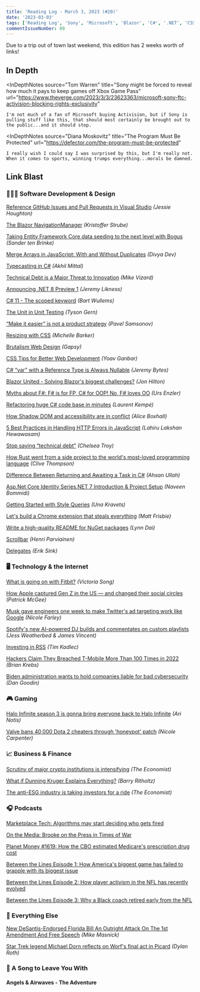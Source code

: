```yaml
---
title: 'Reading Log - March 3, 2023 (#20)'
date: '2023-03-03'
tags: ['Reading Log', 'Sony', 'Microsoft', 'Blazor', 'C#', '.NET', 'CSS', 'Cybersecurity', 'Apple', 'Star Trek']
commentIssueNumber: 89
---
```


Due to a trip out of town last weekend, this edition has 2 weeks worth of links!

## In Depth

<InDepthNotes
    source="Tom Warren"
    title="Sony might be forced to reveal how much it pays to keep games off Xbox Game Pass"
    url="https://www.theverge.com/2023/3/3/23623363/microsoft-sony-ftc-activision-blocking-rights-exclusivity"
>
    I'm not much of a fan of Microsoft buying Activision, but if Sony is pulling stuff like this, that should most certainly be brought out to the public...and it should stop.
</InDepthNotes>

<InDepthNotes
    source="Diana Moskovitz"
    title="The Program Must Be Protected"
    url="https://defector.com/the-program-must-be-protected"
>
    I really wish I could say I was surprised by this, but I'm really not. When it comes to sports, winning trumps everything...morals be damned.
</InDepthNotes>

## Link Blast

### 👨🏼‍💻 Software Development & Design

[Reference GitHub Issues and Pull Requests in Visual Studio](https://devblogs.microsoft.com/visualstudio/reference-github-issues-and-pull-requests-in-visual-studio/) *(Jessie Houghton)*

[The Blazor NavigationManager](https://kristoffer-strube.dk/post/the-blazor-navigationmanager/) *(Kristoffer Strube)*

[Taking Entity Framework Core data seeding to the next level with Bogus](https://stenbrinke.nl/blog/taking-ef-core-data-seeding-to-the-next-level-with-bogus/) *(Sander ten Brinke)*

[Merge Arrays in JavaScript: With and Without Duplicates](https://code.tutsplus.com/articles/array-merge-in-javascript--cms-93870) *(Divya Dev)*

[Typecasting in C#](https://codeteddy.com/2023/02/14/typecasting-in-c/) *(Akhil Mittal)*

[Technical Debt is a Major Threat to Innovation](https://devops.com/technical-debt-is-a-major-threat-to-innovation/) *(Mike Vizard)*

[Announcing .NET 8 Preview 1](https://devblogs.microsoft.com/dotnet/announcing-dotnet-8-preview-1/) *(Jeremy Likness)*

[C# 11 - The scoped keyword](https://bartwullems.blogspot.com/2023/02/c-11the-scoped-keyword.html) *(Bart Wullems)*

[The Unit in Unit Testing](https://www.infoq.com/articles/unit-testing-approach/) *(Tyson Gern)*

[“Make it easier” is not a product strategy](https://uxdesign.cc/make-it-easier-is-not-a-product-strategy-5d0fdab1f76e) *(Pavel Samsonov)*

[Resizing with CSS](https://css-irl.info/resizing-with-css/) *(Michelle Barker)*

[Brutalism Web Design](https://gapsystudio.com/blog/brutalism-web-design/) *(Gapsy)*

[CSS Tips for Better Web Development](https://www.builder.io/blog/css-tips-for-better-web-development) *(Yoav Ganbar)*

[C# “var” with a Reference Type is Always Nullable](https://jeremybytes.blogspot.com/2023/02/c-var-with-reference-types-is-always.html) *(Jeremy Bytes)*

[Blazor United - Solving Blazor's biggest challenges?](https://jonhilton.net/blazor-united/) *(Jon Hilton)*

[Myths about F#: F# is for FP, C# for OOP! No, F# loves OO](https://www.planetgeek.ch/2023/02/22/myths-about-f-f-is-for-fp-c-for-oop/) *(Urs Enzler)*

[Refactoring huge C# code base in minutes](https://laurentkempe.com/2023/02/20/refactoring-huge-csharp-code-base-in-minutes/) *(Laurent Kempé)*

[How Shadow DOM and accessibility are in conflict](https://alice.pages.igalia.com/blog/how-shadow-dom-and-accessibility-are-in-conflict/) *(Alice Boxhall)*

[5 Best Practices in Handling HTTP Errors in JavaScript](https://www.syncfusion.com/blogs/post/handling-http-errors-javascript.aspx) *(Lahiru Lakshan Hewawasam)*

[Stop saying “technical debt”](https://stackoverflow.blog/2023/02/27/stop-saying-technical-debt/) *(Chelsea Troy)*

[How Rust went from a side project to the world's most-loved programming language](https://www.technologyreview.com/2023/02/14/1067869/rust-worlds-fastest-growing-programming-language/) *(Clive Thompson)*

[Difference Between Returning and Awaiting a Task in C#](https://code-maze.com/charp-difference-between-returning-and-awaiting-a-task/) *(Ahsan Ullah)*

[Asp.Net Core Identity Series.NET 7 Introduction & Project Setup](https://www.learmoreseekmore.com/2023/02/part-1-dotnet7-aspnetcore-identity-series-intro-and-project-setup.html) *(Naveen Bommidi)*

[Getting Started with Style Queries](https://developer.chrome.com/en/blog/style-queries/) *(Una Kravets)*

[Let's build a Chrome extension that steals everything](https://mattfrisbie.substack.com/p/spy-chrome-extension) *(Matt Frisbie)*

[Write a high-quality README for NuGet packages](https://devblogs.microsoft.com/nuget/write-a-high-quality-readme-for-nuget-packages/) *(Lynn Dai)*

[Scrollbar](https://scrollbar.app/) *(Henri Parviainen)*

[Delegates](https://ericsink.com/native_aot/delegate_i32.html) *(Erik Sink)*

### 🖥 Technology & the Internet

[What is going on with Fitbit?](https://www.theverge.com/2023/2/24/23612141/fitbit-google-server-outage-challenges-wearables) *(Victoria Song)*

[How Apple captured Gen Z in the US — and changed their social circles](https://www.ft.com/content/8a2e8442-449e-4dbd-bd6d-2656b4503526) *(Patrick McGee)*

[Musk gave engineers one week to make Twitter's ad targeting work like Google](https://searchengineland.com/musk-gave-engineers-one-week-to-make-twitters-ad-targeting-work-like-google-393457) *(Nicole Farley)*

[Spotify's new AI-powered DJ builds and commentates on custom playlists](https://www.theverge.com/2023/2/23/23610362/spotify-ai-dj-beta-announcement-custom-playlist-feature-personalized) *(Jess Weatherbed & James Vincent)*

[Investing in RSS](https://timkadlec.com/remembers/2023-02-23-investing-in-rss/) *(Tim Kadlec)*

[Hackers Claim They Breached T-Mobile More Than 100 Times in 2022](https://krebsonsecurity.com/2023/02/hackers-claim-they-breached-t-mobile-more-than-100-times-in-2022/) *(Brian Krebs)*

[Biden administration wants to hold companies liable for bad cybersecurity](https://arstechnica.com/information-technology/2023/03/biden-administration-wants-to-hold-companies-liable-for-bad-cybersecurity/) *(Dan Goodin)*

### 🎮 Gaming

[Halo Infinite season 3 is gonna bring everyone back to Halo Infinite](https://www.polygon.com/23613774/halo-infinite-season-three-trailer-bandit-rifle-community-playlist) *(Ari Notis)*

[Valve bans 40,000 Dota 2 cheaters through 'honeypot' patch](https://www.polygon.com/23610095/valve-dota-2-huge-ban-trap) *(Nicole Carpenter)*

### 📈 Business & Finance

[Scrutiny of major crypto institutions is intensifying](https://www.economist.com/finance-and-economics/2023/02/16/scrutiny-of-major-crypto-institutions-is-intensifying) *(The Economist)*

[What if Dunning Kruger Explains Everything?](https://ritholtz.com/2023/02/what-if-dunning-kruger-explains-everything/) *(Barry Ritholtz)*

[The anti-ESG industry is taking investors for a ride](https://www.economist.com/finance-and-economics/2023/03/02/the-anti-esg-industry-is-taking-investors-for-a-ride) *(The Economist)*

### 🎧 Podcasts

[Marketplace Tech: Algorithms may start deciding who gets fired](https://www.marketplace.org/shows/marketplace-tech/algorithms-may-start-deciding-who-gets-fired/)

[On the Media: Brooke on the Press in Times of War](https://www.wnycstudios.org/podcasts/otm/episodes/on-the-media-brooke-the-press-in-war)

[Planet Money #1619: How the CBO estimated Medicare's prescription drug cost](https://www.npr.org/2023/03/01/1160397633/congressional-budget-office-medicare-medicaid)

[Between the Lines Episode 1: How America's biggest game has failed to grapple with its biggest issue](https://theathletic.com/4170706/2023/02/14/nfl-black-players-coaches-race/)

[Between the Lines Episode 2: How player activism in the NFL has recently evolved](https://theathletic.com/4242176/2023/02/24/how-player-activism-in-the-nfl-has-recently-evolved/)

[Between the Lines Episode 3: Why a Black coach retired early from the NFL](https://theathletic.com/4268811/2023/03/03/clarence-shelmon-nfl-between-the-lines-podcast-episode-3/)

### 🎒 Everything Else

[New DeSantis-Endorsed Florida Bill An Outright Attack On The 1st Amendment And Free Speech](https://www.techdirt.com/2023/02/28/new-desantis-endorsed-florida-bill-an-outright-attack-on-the-1st-amendment-and-free-speech/) *(Mike Masnick)*

[Star Trek legend Michael Dorn reflects on Worf's final act in Picard](https://www.polygon.com/23620555/worf-star-trek-picard-season-3-michael-dorn-interview) *(Dylan Roth)*

### 🎵 A Song to Leave You With

#### Angels & Airwaves - The Adventure

<YouTubeEmbed
    id="JMl8cQjBfqk"
    title="Angels & Airwaves - The Adventure"
/>
